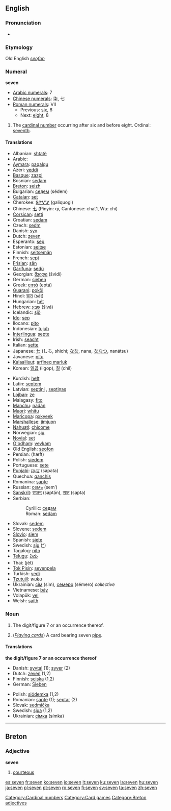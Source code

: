 ==English==

{{rank|political|reading|German|776|seven|notice|week|stone}}

===Pronunciation===
*{{audio|en-us-seven.ogg|Audio (US)}}
===Etymology===
Old English ''[[seofon]]''
===Numeral===
'''seven'''

*[[w:Arabic numerals|Arabic numerals]]: 7
*[[w:Chinese numerals|Chinese numerals]]: 柒, 七
*[[w:Roman numerals|Roman numerals]]: VII
**Previous: [[six]], 6
**Next: [[eight]], 8

# The [[cardinal number]] occurring after six and before eight. Ordinal: [[seventh]].

==== Translations ====
{{top}}
*Albanian: [[shtatë]]
*Arabic: {{ARchar|[[سبعة]]}} {{Unicode|(sábʕa)}}
*[[Aymara]]: [[paqalqu]]
*Azeri: [[yeddi]]
*[[Basque]]: [[zazpi]]
*Bosnian: [[sedam#Bosnian|sedam]]
*[[Breton]]: [[seizh]]
*Bulgarian: [[седем]] (sédem)
*[[Catalan]]: [[set]]
*Cherokee: [[ᎦᎵᏉᎩ]] (galiquogi)
*Chinese: [[七]] (Pinyin: qī, Cantonese: chat1, Wu: chi)
*[[Corsican]]: [[setti]]
*Croatian: [[sedam#Croatian|sedam]]
*Czech: [[sedm]]
*Danish: [[syv]]
*Dutch: [[zeven]]
*Esperanto: [[sep]]
*Estonian: [[seitse]]
*Finnish: [[seitsemän]] 
*French: [[sept]]
*[[Frisian]]: [[sân]]
*[[Garífuna]]: [[sedü]]
*Georgian: [[შვიდი]] (švidi)
*German: [[sieben]]
*Greek: [[επτά]] (eptá)
*[[Guarani]]: [[pokõi]]
*Hindi: [[सात]] (sāt)
*Hungarian: [[hét]]
*Hebrew: [[שבע]] (šivá)
*Icelandic: [[sjö]]
*[[Ido]]: [[sep]]
*Ilocano: [[pito]]
*Indonesian: [[tujuh]]
*[[Interlingua]]: [[septe]]
*Irish: [[seacht]]
*Italian: [[sette]]
*Japanese: [[七]] (しち, shichí; [[なな]], nana, [[ななつ]], nanátsu)
*Javanese: [[pitu]]
*[[Kalaallisut]]: [[arfineq marluk]]
*Korean: [[일곱]] (ilgop), [[칠]] (chil)
{{mid}}
*Kurdish: [[heft]]
*Latin: [[septem]]
*Latvian: [[septiņi]] {{m}}, [[septiņas]] {{f}}
*[[Lojban]]: [[ze]]
*Malagasy: [[fito]]
*[[Manchu]]: [[nadan]]
*[[Maori]]: [[whitu]]
*[[Maricopa]]: [[pxkyeek]]
*[[Marshallese]]: [[jimjuon]]
*[[Nahuatl]]: [[chicome]]
*Norwegian: [[sju]]
*[[Novial]]: [[set]]
*[[O'odham]]: [[vevkam]]
*Old English: [[seofon]]
*Persian: {{FAchar|[[هفت|هَفت]]}} (hæft)
*Polish: [[siedem]]
*Portuguese: [[sete]]
*[[Punjabi]]: [[ਸਪਤ]] (sapata)
*Quechua: [[qanchis]]
*Romanina: [[şapte]]
*Russian: [[семь]] (sem’)
*[[Sanskrit]]: [[सप्तन्]] (saptán), [[सप्त]] (sapta)
*Serbian:
*:Cyrillic: [[седам#Serbian|седам]]
*:Roman: [[sedam#Serbian|sedam]]
*Slovak: [[sedem#Slovak|sedem]]
*Slovene: [[sedem]]
*[[Slovio]]: [[siem]]
*Spanish: [[siete]]
*Swedish: [[sju]] ([[:sv:sju|^]])
*Tagalog: [[pito]]
*[[Telugu]]: [[ఏడు]]
*Thai: {{THchar|[[เจ็ด]]}} (jèt)
*[[Tok Pisin]]: [[sevenpela]]
*Turkish: [[yedi]]
*[[Tzutujil]]: ''wuku''
*Ukrainian: [[сім]] (sim), [[семеро]] (sémero) ''collective''
*Vietnamese: [[bảy]]
*Volapük: [[vel]]
*Welsh: [[saith]]
{{bottom}}

=== Noun ===
{{en-noun-reg-both}}

# The digit/figure 7 or an occurrence thereof.
# {{countable}} (''[[playing_cards|Playing cards]]'') A card bearing seven [[pip]]s.

==== Translations ====
'''the digit/figure 7 or an occurrence thereof'''
{{top}}
*Danish: [[syvtal]] {{n}} (1); [[syver]] {{c}} (2) 
*Dutch: [[zeven]] {{f}} (1,2)
*Finnish: [[seiska]] (1,2)
*German: [[Sieben]] {{f}}
{{mid}}
*Polish: [[siódemka]] {{f}} (1,2)
*Romanian: [[şapte]] {{m}} (1); [[şeptar]] {{m}} (2)
*Slovak: [[sedmička#Slovak|sedmička]] {{f}}
*Swedish: [[sjua]] (1,2)
*Ukrainian: [[сімка]] (símka) {{f}}
{{bottom}}

[[Category:Cardinal numbers]]
[[Category:Card games]]

----

==Breton==
===Adjective===
'''seven'''

# [[courteous]]

[[Category:Breton adjectives]]

[[es:seven]]
[[fr:seven]]
[[ko:seven]]
[[io:seven]]
[[it:seven]]
[[ku:seven]]
[[la:seven]]
[[hu:seven]]
[[ja:seven]]
[[pl:seven]]
[[pt:seven]]
[[ro:seven]]
[[fi:seven]]
[[sv:seven]]
[[ta:seven]]
[[zh:seven]]